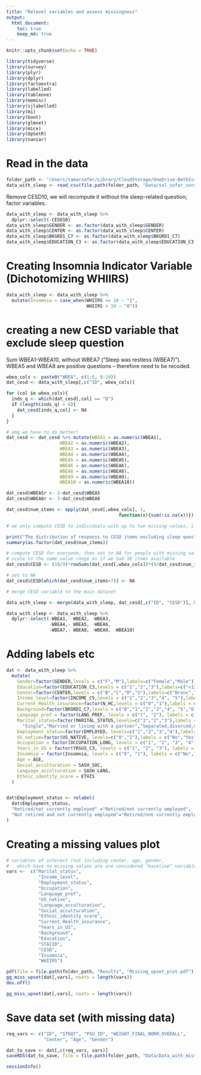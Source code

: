 ```yaml
---
title: "Relevel variables and assess missingness"
output: 
  html_document:
    toc: true
    keep_md: true
---
```


```r
knitr::opts_chunk$set(echo = TRUE)
```

```r
library(tidyverse)
library(survey)
library(plyr)
library(dplyr)
library(factoextra)
library(labelled)
library(tableone)
library(memisc)
library(sjlabelled)
library(mi)
library(boot)
library(glmnet)
library(mice)
library(UpSetR)
library(naniar)
```

# Read in the data

```r
folder_path <- "/Users/tamarsofer/Library/CloudStorage/OneDrive-BethIsraelLaheyHealth/Ongoing_papers/2022_gender_measure"
data_with_sleep <- read_csv(file.path(folder_path, "Data/sol_sofer_sorajja_joon_covariates_20220810.csv"))

```

Remove CESD10, we will recompute it without the sleep-related question; factor variables.

```r
data_with_sleep <- data_with_sleep %>%
  dplyr::select(-CESD10)
data_with_sleep$GENDER <- as.factor(data_with_sleep$GENDER)
data_with_sleep$CENTER <- as.factor(data_with_sleep$CENTER)
data_with_sleep$BKGRD1_C7 <- as.factor(data_with_sleep$BKGRD1_C7)
data_with_sleep$EDUCATION_C3 <- as.factor(data_with_sleep$EDUCATION_C3)
```

# Creating Insomnia Indicator Variable (Dichotomizing WHIIRS)

```r
data_with_sleep <- data_with_sleep %>%
  mutate(Insomnia = case_when(WHIIRS >= 10 ~ "1",
                              WHIIRS < 10 ~ "0")) 
```

# creating a new CESD variable that exclude sleep question
Sum WBEA1-WBEA10, without WBEA7 ("Sleep was restless (WBEA7)"). WBEA5 and WBEA8 are positive questions -- therefore need to be recoded. 

```r
wbea_cols <- paste0("WBEA", c(1:6, 8:10))
dat_cesd <- data_with_sleep[,c("ID", wbea_cols)]

for (col in wbea_cols){
  inds_q <- which(dat_cesd[,col] == "Q")
  if (length(inds_q) > 0){
    dat_cesd[inds_q,col] <- NA  
  }
}

# omg we have to do better!
dat_cesd <- dat_cesd %>% mutate(WBEA1 = as.numeric(WBEA1),
                    WBEA2 = as.numeric(WBEA2),
                    WBEA3 = as.numeric(WBEA3),
                    WBEA4 = as.numeric(WBEA4),
                    WBEA5 = as.numeric(WBEA5),
                    WBEA6 = as.numeric(WBEA6),
                    WBEA8 = as.numeric(WBEA8),
                    WBEA9 = as.numeric(WBEA9),
                    WBEA10 = as.numeric(WBEA10))

dat_cesd$WBEA5r <- 3-dat_cesd$WBEA5
dat_cesd$WBEA8r <- 3-dat_cesd$WBEA8

dat_cesd$num_items <- apply(dat_cesd[,wbea_cols], 1,
                                          function(x){sum(!is.na(x))})

# we only compute CESD to individuals with up to two missing values, i.e. with at least 7 values.

print("The distribution of respnoss to CESD items excluding sleep question")
summary(as.factor(dat_cesd$num_items))

# compute CESD for everyone, then set to NA for people with missing values
# scale to the same value range as if we had 10 items available
dat_cesd$CESD <- (10/9)*rowSums(dat_cesd[,wbea_cols])*(9/dat_cesd$num_items)

# set to NA
dat_cesd$CESD[which(dat_cesd$num_items<7)] <- NA

# merge CESD variable to the main dataset

data_with_sleep <- merge(data_with_sleep, dat_cesd[,c("ID", "CESD")], by = "ID")

data_with_sleep <- data_with_sleep %>%
  dplyr::select(-WBEA1,- WBEA2, -WBEA3,
                -WBEA4,- WBEA5, -WBEA6,
                -WBEA7,- WBEA8, -WBEA9, -WBEA10)
```

# Adding labels etc
```r
dat <- data_with_sleep %>%
  mutate(
    Gender=factor(GENDER,levels = c("F","M"),labels=c("Female","Male")),
    Education=factor(EDUCATION_C3,levels = c("1","2","3"),labels=c("<12","12",">12")),
    Center=factor(CENTER,levels = c("B","C","M","S"),labels=c("Bronx","Chicago", "Miami", "San Diego")),
    Income_level=factor(INCOME_C5,levels = c("1","2","3","4", "5"),labels = c("Less than $10,000","$10,001-$20,000","$20,001-$40,000","$40,001-$75,000","More than $75,000")),
    Current_Health_insurance=factor(N_HC,levels = c("0","1"),labels = c("No","Yes")),
    Background=factor(BKGRD1_C7,levels = c("0","1","2","3","4", "5","6"),labels = c("Domician","Central American","Cuban","Mexican","Puerto Rican","South American","More than one/Other heritage")),
    Language_pref = factor(LANG_PREF, levels = c("1", "2"), labels = c("Spanish", "English")),
    Marital_status=factor(MARITAL_STATUS,levels=c("1","2","3"),labels = c(
      "Single","Married or living with a partner","Separated,divorced,or widow(er)")),
    Employment_status=factor(EMPLOYED, levels=c("1","2","3","4"),labels = c("Retired/not currently employed","Not retired and not currently employed","Employed part-time(<=35 hours/week)","Employed full-time(>35 hours/week)")),
    US_native=factor(US_NATIVE, levels=c("0","1"),labels = c("No","Yes")),
    Occupation = factor(OCCUPATION_LONG, levels = c("1", "2", "3", "4", "5"), labels = c("Non-skilled worker", "Service Worker", "Skilled Worker", "Professional/technical, administrative/executive, or office staff", "Other occupation")),
    Years_in_US = factor(YRSUS_C3, levels = c("1", "2", "3"), labels = c("Less than 10 Years", "10 Years or More", "US born")),
    Insomnia = factor(Insomnia, levels = c("0", "1"), labels = c("No", "Yes")), 
    Age = AGE,
    Social_acculturation = SASH_SOC, 
    Language_acculturation = SASH_LANG,
    Ethnic_identity_score = ETHIS
  )


dat$Employment_status <- relabel(
  dat$Employment_status,
  "Retired/not currently employed" ="Retired/not currently employed",
  "Not retired and not currently employed"="Retired/not currently employed"
)

```

# Creating a missing values plot
```r
# variables of interest (not including center, age, gender, 
#   which have no missing values are are considered "baseline" variables)
vars <-  c("Marital_status",
            "Income_level",
            "Employment_status",
            "Occupation",
            "Language_pref",
            "US_native",
            "Language_acculturation",
            "Social_acculturation",
            "Ethnic_identity_score", 
            "Current_Health_insurance", 
            "Years_in_US",
            "Background", 
            "Education",
            "STAI10",
            "CESD",
            "Insomnia", 
            "WHIIRS")

pdf(file = file.path(folder_path, "Results", "Missing_upset_plot.pdf"), height = 10, width = 10)
gg_miss_upset(dat[,vars], nsets = length(vars))
dev.off()

gg_miss_upset(dat[,vars], nsets = length(vars))
```
# Save data set (with missing data) 

```r
req_vars <- c("ID", "STRAT", "PSU_ID", "WEIGHT_FINAL_NORM_OVERALL", 
              "Center", "Age", "Gender")

dat_to_save <- dat[,c(req_vars, vars)]
saveRDS(dat_to_save, file = file.path(folder_path, "Data/Data_with_miss.Rds"))
```



```r
sessionInfo()
```